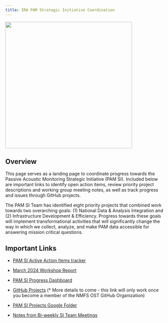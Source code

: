 ```yaml
---
title: IRA PAM Strategic Initiative Coordination
---
```


![](images/PA_SI_Graphic.png){fig-align="center" width="398"}

## Overview

This page serves as a landing page to coordinate progress towards the Passive Acoustic Monitoring Strategic Initiative (PAM SI). Included below are important links to identify open action items, review priority project descriptions and working group meeting notes, as well as track progress and issues through GitHub projects.

The PAM SI Team has identified eight priority projects that combined work towards two overarching goals: (1) National Data & Analysis Integration and (2) Infrastructure Development & Efficiency. Progress towards these goals will implement transformational activities that will significantly change the way in which we collect, analyze, and make PAM data accessible for answering mission critical questions.

## Important Links

-   [PAM SI Active Action Items tracker](https://docs.google.com/spreadsheets/d/1h1950peKh4xwDw4l7brdDYDucXHnOkf-7q-0hN_xAsM/edit?usp=sharing)

-   [March 2024 Workshop Report](https://drive.google.com/file/d/1YJsUSxBJ0xDJAtz9DfxAc1tO-cmyBExG/view?usp=drive_link)

-   [PAM SI Progress Dashboard](https://docs.google.com/presentation/d/17BGL_YmbUlO6sMvIcEMRz4wHrjA7FNH3/edit?usp=sharing&ouid=103428992879595090246&rtpof=true&sd=true)

-   [GitHub Projects](https://github.com/orgs/nmfs-ost/projects/16) (\* More details to come - this link will only work once you become a member of the NMFS OST GitHub Organization)

-   [PAM SI Projects Google Folder](https://drive.google.com/drive/folders/1txXl8CyUh-kLONZWiNXvDJG6fTUEsJjQ?usp=drive_link)

-   [Notes from Bi-weekly SI Team Meetings](https://docs.google.com/document/d/1S1hxuyJ1MenSJsAr4ZSEihF6L58rrkmP52a3_fN3FIk/edit?usp=drive_link)
